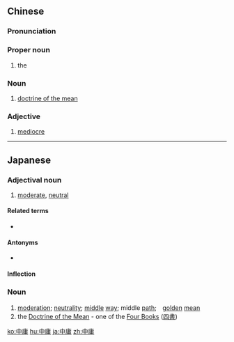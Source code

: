 ==Chinese==
{{zh-forms}}

===Pronunciation===
{{zh-pron
|m=zhōngyōng
|c=zung1 jung4
|mn=tiong-iông
|cat=propn,n,a
}}

===Proper noun===
{{zh-proper noun}}

# the ''{{w|Doctrine of the Mean}}'' {{gloss|one of the {{w|Four Books and Five Classics|Four Books}} ({{zh-l|四書}}) of [[Confucianism]]}}

===Noun===
{{zh-noun}}

# [[doctrine of the mean]]

===Adjective===
{{zh-adj}}

# [[mediocre]] {{gloss|of virtuousness and ability}}

{{zh-cat|Books}}

----

==Japanese==
{{ja-kanjitab|ちゅう|よう|yomi=on}}

===Adjectival noun===
{{ja-adj|infl=na|ちゅうよう}}

# [[moderate]], [[neutral]]

====Related terms====
* {{ja-r|中間|ちゅうかん|gloss=[[middle]]}}

====Antonyms====
* {{ja-r|両極端|りょうきょくたん|gloss=[[both]] [[extreme]]}}

====Inflection====
{{ja-na|ちゅうよう}}

===Noun===
{{ja-noun|ちゅうよう}}

# [[moderation]]; [[neutrality]]; [[middle]] [[way]]; middle [[path]];　[[golden]] [[mean]]
# the [[w:Doctrine of the Mean|Doctrine of the Mean]] - one of the [[w:Four Books|Four Books]] ([[四書]])

[[ko:中庸]]
[[hu:中庸]]
[[ja:中庸]]
[[zh:中庸]]